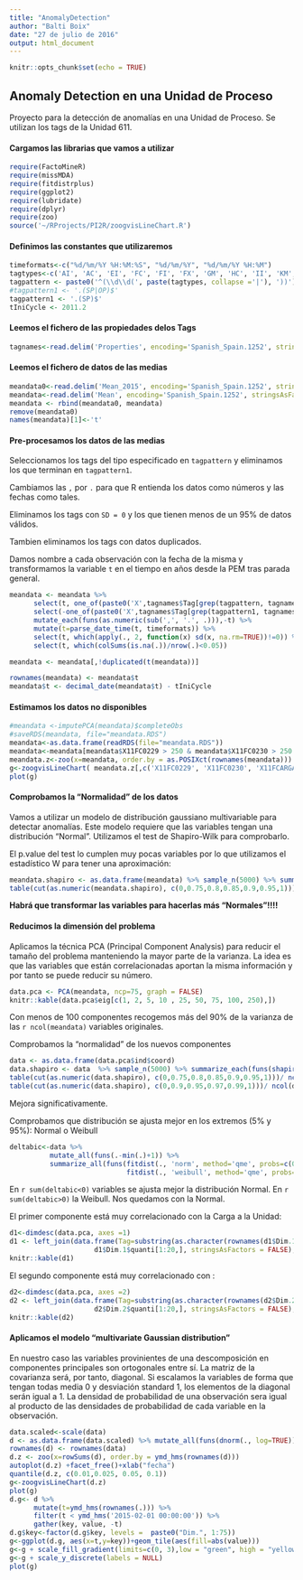 ```yaml
---
title: "AnomalyDetection"
author: "Balti Boix"
date: "27 de julio de 2016"
output: html_document
---
```


```r
knitr::opts_chunk$set(echo = TRUE)
```

## Anomaly Detection en una Unidad de Proceso

Proyecto para la detección de anomalías en una Unidad de Proceso. Se utilizan los tags de la Unidad 611.
      
      

#### Cargamos las librarias que vamos a utilizar


```r
require(FactoMineR)
require(missMDA)
require(fitdistrplus)
require(ggplot2)
require(lubridate)
require(dplyr)
require(zoo)
source('~/RProjects/PI2R/zoogvisLineChart.R')
```


#### Definimos las constantes que utilizaremos


```r
timeformats<-c("%d/%m/%Y %H:%M:%S", "%d/%m/%Y", "%d/%m/%Y %H:%M")
tagtypes<-c('AI', 'AC', 'EI', 'FC', 'FI', 'FX', 'GM', 'HC', 'II', 'KM', 'LC', 'LI', 'PC', 'PI', 'PDI', 'TC', 'TI')
tagpattern <- paste0('^(\\d\\d(', paste(tagtypes, collapse ='|'), '))')
#tagpattern1 <- '.(SP|OP)$'
tagpattern1 <- '.(SP)$'
tIniCycle <- 2011.2
```

#### Leemos el fichero de las propiedades delos Tags

```r
tagnames<-read.delim('Properties', encoding='Spanish_Spain.1252', stringsAsFactors = FALSE, header = TRUE)

```

#### Leemos el fichero de datos de las medias

```r
meandata0<-read.delim('Mean_2015', encoding='Spanish_Spain.1252', stringsAsFactors = FALSE, header = TRUE)
meandata<-read.delim('Mean', encoding='Spanish_Spain.1252', stringsAsFactors = FALSE, header = TRUE)
meandata <- rbind(meandata0, meandata)
remove(meandata0)
names(meandata)[1]<-'t'
```

#### Pre-procesamos los datos de las medias

Seleccionamos los tags del tipo especificado en `tagpattern` y eliminamos los que terminan en `tagpattern1`.

Cambiamos las `,` por `.` para que R entienda los datos como números y las fechas como tales.

Eliminamos los tags con `SD = 0` y los que tienen menos de un 95% de datos válidos.

Tambien eliminamos los tags con datos duplicados.

Damos nombre a cada observación con la fecha de la misma y transformamos la variable `t` en el tiempo en años desde la PEM tras parada general.

```r
meandata <- meandata %>%
      select(t, one_of(paste0('X',tagnames$Tag[grep(tagpattern, tagnames$Tag)]))) %>%
      select(-one_of(paste0('X',tagnames$Tag[grep(tagpattern1, tagnames$Tag)]))) %>%
      mutate_each(funs(as.numeric(sub(',', '.', .))),-t) %>% 
      mutate(t=parse_date_time(t, timeformats)) %>%
      select(t, which(apply(., 2, function(x) sd(x, na.rm=TRUE))!=0)) %>%
      select(t, which(colSums(is.na(.))/nrow(.)<0.05))

meandata <- meandata[,!duplicated(t(meandata))]

rownames(meandata) <- meandata$t
meandata$t <- decimal_date(meandata$t) - tIniCycle

```

#### Estimamos los datos no disponibles

```r
#meandata <-imputePCA(meandata)$completeObs
#saveRDS(meandata, file="meandata.RDS")
meandata<-as.data.frame(readRDS(file="meandata.RDS"))
meandata<-meandata[meandata$X11FC0229 > 250 & meandata$X11FC0230 > 250 & meandata$X11TI0102 > 250,]
meandata.z<-zoo(x=meandata, order.by = as.POSIXct(rownames(meandata)))
g<-zoogvisLineChart( meandata.z[,c('X11FC0229', 'X11FC0230', 'X11FCARGA', 'X11FC0229')])
plot(g)
```

#### Comprobamos la "Normalidad" de los datos

Vamos a utilizar un modelo de distribución gaussiano multivariable para detectar anomalías. Este modelo requiere que las variables tengan una distribución "Normal". Utilizamos el test de Shapiro-Wilk para comprobarlo.


El p.value del test lo cumplen muy pocas variables por lo que utilizamos el estadístico W para tener una aproximación:

```r
meandata.shapiro <- as.data.frame(meandata) %>% sample_n(5000) %>% summarize_each(funs(shapiro.test(.)$statistic))
table(cut(as.numeric(meandata.shapiro), c(0,0.75,0.8,0.85,0.9,0.95,1)))/ncol(meandata)*100
```
**Habrá que transformar las variables para hacerlas más "Normales"!!!!**

#### Reducimos la dimensión del problema

Aplicamos la técnica PCA (Principal Component Analysis) para reducir el tamaño del problema manteniendo la mayor parte de la varianza. La idea es que las variables que están correlacionadas aportan la misma información y por tanto se puede reducir su número.

```r
data.pca <- PCA(meandata, ncp=75, graph = FALSE)
knitr::kable(data.pca$eig[c(1, 2, 5, 10 , 25, 50, 75, 100, 250),])
```

Con menos de 100 componentes recogemos más del 90% de la varianza de las `r ncol(meandata)` variables originales.

Comprobamos la "normalidad" de los nuevos componentes

```r
data <- as.data.frame(data.pca$ind$coord)
data.shapiro <- data  %>% sample_n(5000) %>% summarize_each(funs(shapiro.test(.)$statistic))
table(cut(as.numeric(data.shapiro), c(0,0.75,0.8,0.85,0.9,0.95,1)))/ ncol(data.pca$ind$coord)*100
table(cut(as.numeric(data.shapiro), c(0,0.9,0.95,0.97,0.99,1)))/ ncol(data.pca$ind$coord)*100
```

Mejora significativamente.

Comprobamos que distribución se ajusta mejor en los extremos (5% y 95%): Normal o Weibull

```r
deltabic<-data %>% 
          mutate_all(funs(.-min(.)+1)) %>%
          summarize_all(funs(fitdist(., 'norm', method='qme', probs=c(0.05, 0.95))$bic-
                             fitdist(., 'weibull', method='qme', probs=c(0.05, 0.95))$bic))

```

En `r sum(deltabic<0)` variables se ajusta mejor la distribución Normal. En `r sum(deltabic>0)` la Weibull. Nos quedamos con la Normal.

El primer componente está muy correlacionado con la Carga a la Unidad:

```r
d1<-dimdesc(data.pca, axes =1)
d1 <- left_join(data.frame(Tag=substring(as.character(rownames(d1$Dim.1$quanti[1:20,])),2), 
                     d1$Dim.1$quanti[1:20,], stringsAsFactors = FALSE), tagnames)
knitr::kable(d1)
```

El segundo componente está muy correlacionado con :

```r
d2<-dimdesc(data.pca, axes =2)
d2 <- left_join(data.frame(Tag=substring(as.character(rownames(d2$Dim.2$quanti[1:20,])),2), 
                     d2$Dim.2$quanti[1:20,], stringsAsFactors = FALSE), tagnames)
knitr::kable(d2)
```

#### Aplicamos el modelo "multivariate Gaussian distribution"

En nuestro caso las variables provinientes de una descomposición en componentes principales son ortogonales entre sí. La matriz de la covarianza será, por tanto, diagonal. Si escalamos la variables de forma que tengan todas media 0 y desviación standard 1, los elementos de la diagonal serán igual a 1. La densidad de probabilidad de una observación sera igual al producto de las densidades de probabilidad de cada variable en la observación. 

```r
data.scaled<-scale(data)
d <- as.data.frame(data.scaled) %>% mutate_all(funs(dnorm(., log=TRUE)))
rownames(d) <- rownames(data)
d.z <- zoo(x=rowSums(d), order.by = ymd_hms(rownames(d)))
autoplot(d.z) +facet_free()+xlab("fecha")
quantile(d.z, c(0.01,0.025, 0.05, 0.1))
g<-zoogvisLineChart(d.z)
plot(g)
d.g<- d %>% 
      mutate(t=ymd_hms(rownames(.))) %>%
      filter(t < ymd_hms('2015-02-01 00:00:00')) %>%
      gather(key, value, -t)
d.g$key<-factor(d.g$key, levels =  paste0("Dim.", 1:75))
g<-ggplot(d.g, aes(x=t,y=key))+geom_tile(aes(fill=abs(value)))
g<-g + scale_fill_gradient(limits=c(0, 3),low = "green", high = "yellow", na.value = "red")
g<-g + scale_y_discrete(labels = NULL)
plot(g)
```


